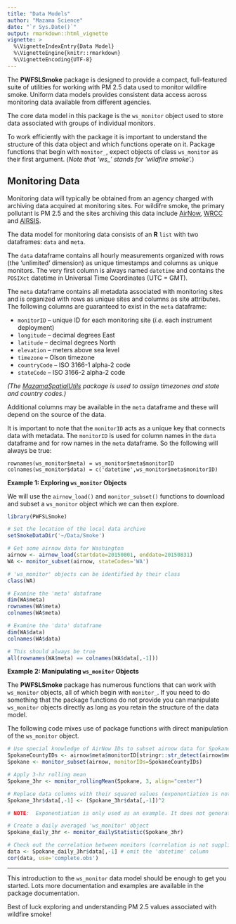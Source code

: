 ```yaml
---
title: "Data Models"
author: "Mazama Science"
date: "`r Sys.Date()`"
output: rmarkdown::html_vignette
vignette: >
  %\VignetteIndexEntry{Data Model}
  %\VignetteEngine{knitr::rmarkdown}
  %\VignetteEncoding{UTF-8}
---
```


The **PWFSLSmoke** package is designed to provide a compact, full-featured suite of utilities for
working with PM 2.5 data used to monitor wildfire smoke. Uniform data models
provides consistent data access across monitoring data available from different agencies.

The core data model in this package is the `ws_monitor` object used to store data associated
with groups of individual monitors.

To work efficiently with the package it is important to understand the structure of this
data object and which functions operate on it. Package functions that begin with `monitor_`, 
expect objects of class `ws_monitor` as their first argument. (*Note that 'ws_' stands for 'wildfire smoke'.*)

## Monitoring Data

Monitoring data will typically be obtained from an agency charged with archiving data
acquired at monitoring sites. For wildifre smoke, the primary pollutant is PM 2.5 and the
sites archiving this data include [AirNow](http://www.airnow.gov), [WRCC](http://www.wrcc.dri.edu) and
[AIRSIS](http://app.airsis.com/USFS/).

The data model for monitoring data consists of an **R** `list` with two dataframes: `data` and `meta`.

The `data` dataframe contains all hourly measurements organized with rows (the 'unlimited' dimension) as unique timestamps and
columns as unique monitors. The very first column is always named `datetime` and contains the `POSIXct` datetime
in Universal Time Coordinates (UTC = GMT).

The `meta` dataframe contains all metadata associated with monitoring sites and is organized with
rows as unique sites and columns as site attributes. The following columns are guaranteed to exist
in the `meta` dataframe:

 * `monitorID` -- unique ID for each monitoring site (*i.e.* each instrument deployment)
 * `longitude` -- decimal degrees East
 * `latitude` -- decimal degrees North
 * `elevation` -- meters above sea level
 * `timezone` -- Olson timezone
 * `countryCode` -- ISO 3166-1 alpha-2 code
 * `stateCode` -- ISO 3166-2 alpha-2 code

*(The [MazamaSpatialUtils](https://github.com/MazamaScience/MazamaSpatialUtils) package is used to assign timezones and state and country codes.)*

Additional columns may be available in the `meta` dataframe and these will depend on the source of the
data.

It is important to note that the `monitorID` acts as a unique key that connects data with metadata.
The `monitorID` is used for column names in the `data` dataframe and for row names in the `meta` dataframe.
So the following will always be true:

    rownames(ws_monitor$meta) = ws_monitor$meta$monitorID
    colnames(ws_monitor$data) = c('datetime',ws_monitor$meta$monitorID)

**Example 1: Exploring `ws_monitor` Objects**

We will use the `airnow_load()` and `monitor_subset()` functions to download and subset a `ws_monitor` object
which we can then explore.

```r
library(PWFSLSmoke)

# Set the location of the local data archive
setSmokeDataDir('~/Data/Smoke')

# Get some airnow data for Washington
airnow <- airnow_load(startdate=20150801, enddate=20150831)
WA <- monitor_subset(airnow, stateCodes='WA')

# 'ws_monitor' objects can be identified by their class
class(WA)

# Examine the 'meta' dataframe
dim(WA$meta)
rownames(WA$meta)
colnames(WA$meta)

# Examine the 'data' dataframe
dim(WA$data)
colnames(WA$data)

# This should always be true
all(rownames(WA$meta) == colnames(WA$data[,-1]))
```
  
**Example 2: Manipulating `ws_monitor` Objects**

The **PWFSLSmoke** package has numerous functions that can work with `ws_monitor` objects, 
all of which begin with `monitor_`. If you need to do something that the package functions do not
provide you can manipulate `ws_monitor` objects directly as long as you retain the structure
of the data model.

The following code mixes use of package functions with direct manipulation of the `ws_monitor` object.

```r
# Use special knowledge of AirNow IDs to subset airnow data for Spokane county monitors
SpokaneCountyIDs <- airnow$meta$monitorID[stringr::str_detect(airnow$meta$monitorID, "^53063")]
Spokane <- monitor_subset(airnow, monitorIDs=SpokaneCountyIDs)

# Apply 3-hr rolling mean
Spokane_3hr <- monitor_rollingMean(Spokane, 3, align="center")

# Replace data columns with their squared values (exponentiation is not supplied by the package)
Spokane_3hr$data[,-1] <- (Spokane_3hr$data[,-1])^2

# NOTE:  Exponentiation is only used as an example. It does not generate a meaningful result.

# Create a daily averaged 'ws_monitor' object
Spokane_daily_3hr <- monitor_dailyStatistic(Spokane_3hr)

# Check out the correlation between monitors (correlation is not supplied by the package)
data <- Spokane_daily_3hr$data[,-1] # omit the 'datetime' column
cor(data, use='complete.obs')
```


----

This introduction to the `ws_monitor`  data model should be enough to get you started.
Lots more documentation and examples are available in the package documentation.

Best of luck exploring and understanding PM 2.5 values associated with wildfire smoke!

